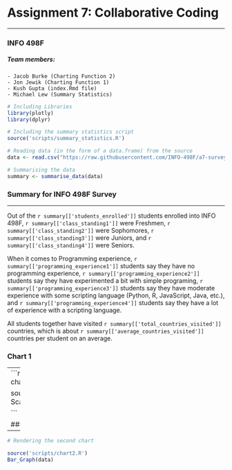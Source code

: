 # Assignment 7: Collaborative Coding

----

### INFO 498F

##### Team members:

    - Jacob Burke (Charting Function 2)
    - Jon Jewik (Charting Function 1)
    - Kush Gupta (index.Rmd file)
    - Michael Lew (Summary Statistics)

```r

# Including Libraries
library(plotly)
library(dplyr)

# Including the summary statistics script
source('scripts/summary_statistics.R')

# Reading data (in the form of a data.frame) from the source
data <- read.csv("https://raw.githubusercontent.com/INFO-498F/a7-survey-data/master/intro_survey_data.csv")

# Summarising the data
summary <- summarise_data(data)

```

### Summary for INFO 498F Survey

---

Out of the `r summary[['students_enrolled']]` students enrolled into INFO 498F, `r summary[['class_standing1']]` were Freshmen, `r summary[['class_standing2']]` were Sophomores, `r summary[['class_standing3']]` were Juniors, and `r summary[['class_standing4']]` were Seniors. 

When it comes to Programming experience, `r summary[['programming_experience1']]` students say they have no programming experience, `r summary[['programming_experience2']]` students say they have experimented a bit with simple programing, `r summary[['programming_experience3']]` students say they have moderate experience with some scripting language (Python, R, JavaScript, Java, etc.), and `r summary[['programming_experience4']]` students say they have a lot of experience with a scripting language.

All students together have visited `r summary[['total_countries_visited']]` countries, which is about `r summary[['average_countries_visited']]` countries per student on an average.


### Chart 1

---
```r
# Rendering the first chart 

source('scripts/chart1.R')
Scatter_Plot(data)

```

### Chart 2

---
```r
# Rendering the second chart

source('scripts/chart2.R')
Bar_Graph(data)

```